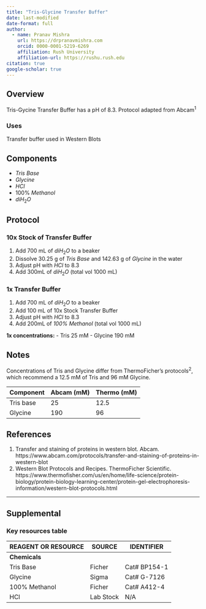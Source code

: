 ```yaml
---
title: "Tris-Glycine Transfer Buffer"
date: last-modified
date-format: full
author:
  - name: Pranav Mishra
    url: https://drpranavmishra.com
    orcid: 0000-0001-5219-6269 
    affiliation: Rush University
    affiliation-url: https://rushu.rush.edu 
citation: true
google-scholar: true
---
```



## Overview
Tris-Gycine Transfer Buffer has a pH of 8.3. Protocol adapted from Abcam<sup>1</sup>

### Uses
Transfer buffer used in Western Blots

## Components
- *Tris Base*
- *Glycine*
- $HCl$
- 100% *Methanol*
- $diH_2O$

## Protocol

### 10x Stock of Transfer Buffer
1. Add 700 mL of $diH_2O$ to a beaker
2. Dissolve 30.25 g of *Tris Base* and 142.63 g of *Glycine* in the water
3. Adjust pH with $HCl$ to 8.3
4. Add 300mL of $diH_2O$ (total vol 1000 mL)

### 1x Transfer Buffer
1. Add 700 mL of $diH_2O$ to a beaker
2. Add 100 mL of 10x Stock Transfer Buffer
3. Adjust pH with $HCl$ to 8.3
4. Add 200mL of *100% Methanol* (total vol 1000 mL)


**1x concentrations:**
- Tris 25 mM
- Glycine 190 mM

## Notes

Concentrations of Tris and Glycine differ from ThermoFicher's protocols<sup>2</sup>, which recommend a 12.5 mM of Tris and 96 mM Glycine.


| Component 	| Abcam (mM) 	| Thermo (mM) 	|
|-----------	|------------	|-------------	|
| Tris base 	| 25         	| 12.5        	|
| Glycine   	| 190        	| 96          	|

## References
1. Transfer and staining of proteins in western blot. Abcam. https://www.abcam.com/protocols/transfer-and-staining-of-proteins-in-western-blot
2. Western Blot Protocols and Recipes. ThermoFicher Scientific. https://www.thermofisher.com/us/en/home/life-science/protein-biology/protein-biology-learning-center/protein-gel-electrophoresis-information/western-blot-protocols.html



---

## Supplemental

### Key resources table

| REAGENT OR RESOURCE | SOURCE    | IDENTIFIER   |
|---------------------|-----------|--------------|
| **Chemicals**       |           |              |
| Tris Base           | Ficher    | Cat# BP154-1 |
| Glycine             | Sigma     | Cat# G-7126  |
| 100% Methanol       | Ficher    | Cat# A412-4  |
| HCl                 | Lab Stock | N/A          |